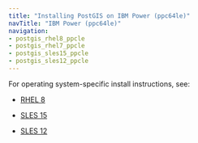 ```yaml
---
title: "Installing PostGIS on IBM Power (ppc64le)"
navTitle: "IBM Power (ppc64le)"
navigation:
- postgis_rhel8_ppcle
- postgis_rhel7_ppcle
- postgis_sles15_ppcle
- postgis_sles12_ppcle
---
```


For operating system-specific install instructions, see:

  - [RHEL 8](postgis_rhel8_ppcle)

  - [SLES 15](postgis_sles15_ppcle)
  - [SLES 12](postgis_sles12_ppcle)
